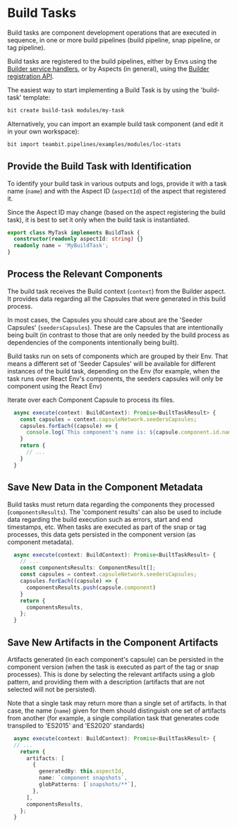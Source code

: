 # Build Tasks

Build tasks are component development operations that are executed in sequence, in one or more build pipelines (build pipeline, snap pipeline, or tag pipeline).

Build tasks are registered to the build pipelines, either by Envs using the [Builder service handlers](build-pipelines#add-a-build-task-from-an-env), or by Aspects (in general), using the [Builder registration API](build-pipelines#add-a-build-task-from-any-aspect).

The easiest way to start implementing a Build Task is by using the 'build-task' template:

```bash
bit create build-task modules/my-task
```

Alternatively, you can import an example build task component (and edit it in your own workspace):

```bash
bit import teambit.pipelines/examples/modules/loc-stats
```

## Provide the Build Task with Identification

To identify your build task in various outputs and logs, provide it with a task name (`name`) and with the Aspect ID (`aspectId`) of the aspect that registered it.

Since the Aspect ID may change (based on the aspect registering the build task), it is best to set it only when the build task is instantiated.

```ts
export class MyTask implements BuildTask {
  constructor(readonly aspectId: string) {}
  readonly name = 'MyBuildTask';
}
```

## Process the Relevant Components

The build task receives the Build context (`context`) from the Builder aspect. It provides data regarding all the Capsules that were generated in this build process.

In most cases, the Capsules you should care about are the 'Seeder Capsules' (`seedersCapsules`).
These are the Capsules that are intentionally being built (in contrast to those that are only needed by the build process as dependencies of the components intentionally being built).

Build tasks run on sets of components which are grouped by their Env. That means a different set of 'Seeder Capsules' will be available for different instances of the build task, depending on the Env (for example, when the task runs over React Env's components, the seeders capsules will only be component using the React Env)

Iterate over each Component Capsule to process its files.

```ts
  async execute(context: BuildContext): Promise<BuiltTaskResult> {
    const capsules = context.capsuleNetwork.seedersCapsules;
    capsules.forEach((capsule) => {
      console.log(`This component's name is: ${capsule.component.id.name}`);
    }
    return {
      // ...
    }
  }
```

## Save New Data in the Component Metadata

Build tasks must return data regarding the components they processed (`componentsResults`). The 'component results' can also be used to include data regarding the build execution such as errors, start and end timestamps, etc.
When tasks are executed as part of the snap or tag processes, this data gets persisted in the component version (as component metadata).

```ts
  async execute(context: BuildContext): Promise<BuiltTaskResult> {
    // ...
    const componentsResults: ComponentResult[];
    const capsules = context.capsuleNetwork.seedersCapsules;
    capsules.forEach((capsule) => {
      componentsResults.push(capsule.component)
    }
    return {
      componentsResults,
    };
  }
```

## Save New Artifacts in the Component Artifacts

Artifacts generated (in each component's capsule) can be persisted in the component version (when the task is executed as part of the tag or snap processes).
This is done by selecting the relevant artifacts using a glob pattern, and providing them with a description (artifacts that are not selected will not be persisted).

Note that a single task may return more than a single set of artifacts. In that case, the name (`name`) given for them should distinguish one set of artifacts from another (for example, a single compilation task that generates code transpiled to 'ES2015' and 'ES2020' standards)

```ts
  async execute(context: BuildContext): Promise<BuiltTaskResult> {
  // ...
    return {
      artifacts: [
        {
          generatedBy: this.aspectId,
          name: `component snapshots`,
          globPatterns: [`snapshots/**`],
        },
      ],
      componentsResults,
    };
  }
```
